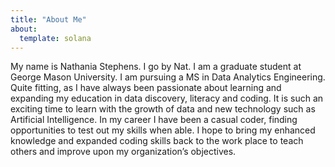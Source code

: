 ```yaml
---
title: "About Me"
about:
  template: solana 
---
```


My name is Nathania Stephens. I go by Nat. I am a graduate student at George Mason University. I am pursuing a MS in Data Analytics Engineering. Quite fitting, as I have always been passionate about learning and expanding my education in data discovery, literacy and coding. It is such an exciting time to learn with the growth of data and new technology such as Artificial Intelligence. In my career I have been a casual coder, finding opportunities to test out my skills when able. I hope to bring my enhanced knowledge and expanded coding skills back to the work place to teach others and improve upon my organization's objectives.
